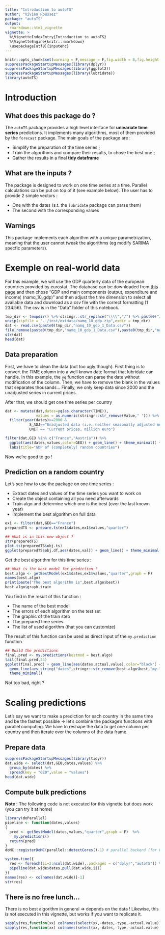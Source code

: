 ```yaml
---
title: "Introduction to autoTS"
author: "Vivien Roussez"
package: "autoTS"
output: 
  rmarkdown::html_vignette
vignette: >
  %\VignetteIndexEntry{Introduction to autoTS}
  %\VignetteEngine{knitr::rmarkdown}
  \usepackage[utf8]{inputenc}
---
```



```r
knitr::opts_chunk$set(warning = F,message = F,fig.width = 8,fig.height = 5)
suppressPackageStartupMessages(library(dplyr))
suppressPackageStartupMessages(library(ggplot2))
suppressPackageStartupMessages(library(lubridate))
library(autoTS)
```


# Introduction

## What does this package do ?

The `autoTS` package provides a high level interface for **univariate time series** predictions. It implements many algorithms, most of them provided by the `forecast` package. The main goals of the package are :

- Simplify the preparation of the time series ;
- Train the algorithms and compare their results, to chose the best one ;
- Gather the results in a final **tidy dataframe** 

## What are the inputs ?

The package is designed to work on one time series at a time. Parallel calculations can be put on top of it (see example below). The user has to provide 2 simple vectors :

- One with the dates (s.t. the `lubridate` package can parse them)
- The second with the corresponding values

## Warnings

This package implements each algorithm with a unique parametrization, meaning that the user cannot tweak the algorithms (eg modify SARIMA specfic parameters). 

# Exemple on real-world data

For this example, we will use the GDP quarterly data of the european countries provided by eurostat. The database can be downloaded from [this page](https://ec.europa.eu/eurostat/web/national-accounts/data/database) and then chose "GDP and main components (output, expenditure and income) (namq_10_gdp)" and then adjust the time dimension to select all available data and download as a csv file with the correct formatting (1 234.56). The csv is in the "Data" folder of this notebook.

```r
tmp_dir <- tempdir() %>% stringr::str_replace("\\\\","/") %>% paste0("/")
unzip(zipfile = "../inst/extdata/namq_10_gdp.zip",exdir = tmp_dir)
dat <- read.csv(paste0(tmp_dir,"namq_10_gdp_1_Data.csv"))
file.remove(paste0(tmp_dir,"namq_10_gdp_1_Data.csv"),paste0(tmp_dir,"namq_10_gdp_Label.csv"))
str(dat)
head(dat)
```

## Data preparation

First, we have to clean the data (not too ugly though). First thing is to convert the TIME column into a well known date format that lubridate can handle. In this example, the `yq` function can parse the date without modification of the column. Then, we have to remove the blank in the values that separates thousands...
Finally, we only keep data since 2000 and the unadjusted series in current prices.

After that, we should get one time series per country

```r
dat <- mutate(dat,dates=yq(as.character(TIME)),
              values = as.numeric(stringr::str_remove(Value," "))) %>% 
  filter(year(dates)>=2000 & 
           S_ADJ=="Unadjusted data (i.e. neither seasonally adjusted nor calendar adjusted data)" &
           UNIT == "Current prices, million euro")

filter(dat,GEO %in% c("France","Austria")) %>% 
  ggplot(aes(dates,values,color=GEO)) + geom_line() + theme_minimal() +
  labs(title="GDP of (completely) random countries")
```

Now we're good to go !

## Prediction on a random country

Let's see how to use the package on one time series :

- Extract dates and values of the time series you want to work on
- Create the object containing all you need afterwards
- Train algo and determine which one is the best (over the last known year)
- Implement the best algorithm on full data

```r
ex1 <- filter(dat,GEO=="France") 
preparedTS <- prepare.ts(ex1$dates,ex1$values,"quarter")

## What is in this new object ?
str(preparedTS)
plot.ts(preparedTS$obj.ts)
ggplot(preparedTS$obj.df,aes(dates,val)) + geom_line() + theme_minimal()


```

Get the best algorithm for this time series :

```r
## What is the best model for prediction ?
best.algo <- getBestModel(ex1$dates,ex1$values,"quarter",graph = F)
names(best.algo)
print(paste("The best algorithm is",best.algo$best))
best.algo$graph.train

```

You find in the result of this function :

- The name of the best model
- The errors of each algorithm on the test set
- The graphic of the train step
- The prepared time series
- The list of used algorithm (that you can customize)

The result of this function can be used as direct input of the `my.prediction` function

```r
## Build the predictions
final.pred <- my.predictions(bestmod = best.algo)
tail(final.pred,24)
ggplot(final.pred) + geom_line(aes(dates,actual.value),color="black") + 
  geom_line(aes_string("dates",stringr::str_remove(best.algo$best,"my."),linetype="type"),color="red") +
  theme_minimal() 
```

Not too bad, right ?

# Scaling predictions

Let's say we want to make a prediction for each country in the same time and be the fastest possible $\rightarrow$ let's combine the package's functions with parallel computing. We have to reshape the data to get one column per country and then iterate over the columns of the data frame.

## Prepare data 

```r
suppressPackageStartupMessages(library(tidyr))
dat.wide <- select(dat,GEO,dates,values) %>% 
  group_by(dates) %>% 
  spread(key = "GEO",value = "values")
head(dat.wide)
```

## Compute bulk predictions

**Note :** The following code is not executed for this vignette but does work (you can try it at home)

```r
library(doParallel)
pipeline <- function(dates,values)
{
  pred <- getBestModel(dates,values,"quarter",graph = F)  %>%
    my.predictions()
  return(pred)
}
doMC::registerDoMC(parallel::detectCores()-1) # parallel backend (for UNIX)

system.time({
  res <- foreach(ii=2:ncol(dat.wide),.packages = c("dplyr","autoTS")) %dopar%
  pipeline(dat.wide$dates,pull(dat.wide,ii))
})
names(res) <- colnames(dat.wide)[-1]
str(res)
```

## There is no free lunch...

There is no best algorithm in general $\Rightarrow$ depends on the data !
Likewise, this is not executed in this vignette, but works if you want to replicate it.

```r
sapply(res,function(xx) colnames(select(xx,-dates,-type,-actual.value)) ) %>% table()
sapply(res,function(xx) colnames(select(xx,-dates,-type,-actual.value)) )
```

